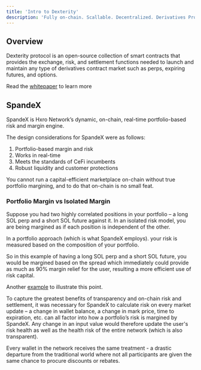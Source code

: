 ```yaml
---
title: 'Intro to Dexterity'
description: 'Fully on-chain. Scallable. Decentralized. Derivatives Protocol Network.'
---
```


## Overview
Dexterity protocol is an open-source collection of smart contracts that provides the exchange, risk, 
and settlement functions needed to launch and maintain any type of derivatives contract market such as perps,
expiring futures, and options.

Read the [whitepaper](https://plum-absolute-buzzard-437.mypinata.cloud/ipfs/QmQTfVoV13wRk2tQqhjTHVNXEZZRtEoH1HLVV64S1g51UZ) 
to learn more

## SpandeX

SpandeX is Hxro Network’s dynamic, on-chain, real-time portfolio-based risk and margin engine.

The design considerations for SpandeX were as follows:
1. Portfolio-based margin and risk
2. Works in real-time
3. Meets the standards of CeFi incumbents
4. Robust liquidity and customer protections

You cannot run a capital-efficient marketplace on-chain without true portfolio margining, and 
to do that on-chain is no small feat.

### Portfolio Margin vs Isolated Margin

Suppose you had two highly correlated positions in your portfolio – a long SOL perp and a short SOL future against it.
In an isolated risk model, you are being margined as if each position is independent of the other.  

In a portfolio approach (which is what SpandeX employs). your risk is measured based on the composition of your portfolio.  

So in this example of having a long SOL perp and a short SOL future, you would be margined based on the spread which immediately could provide as much as 90% margin relief for the user, resulting a more efficient use of risk capital. 

Another [example](https://3431599759-files.gitbook.io/~/files/v0/b/gitbook-x-prod.appspot.com/o/spaces%2FnBRfy9TZFugEQMxYK4Hk%2Fuploads%2FPqA70mrlPrZihd4zSrAx%2FScreen%20Shot%202023-09-11%20at%202.21.38%20PM.png?alt=media&token=cfc70c88-4e1d-4d75-bdf0-78d16f907c86) 
to illustrate this point.

To capture the greatest benefits of transparency and on-chain risk and settlement, it was necessary for SpandeX to 
calculate risk on every market update – a change in wallet balance, a change in mark price, time to expiration, etc. 
can all factor into how a portfolio’s risk is margined by SpandeX. Any change in an input value would therefore update 
the user's risk health as well as the health risk of the entire network (which is also transparent). 

Every wallet in the network receives the same treatment - a drastic departure from the traditional world where not all 
participants are given the same chance to procure discounts or rebates.